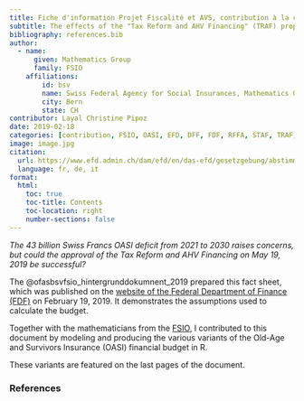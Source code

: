 ```yaml
---
title: Fiche d'information Projet Fiscalité et AVS, contribution à la couverture du besoin financier de l’AVS
subtitle: The effects of the "Tax Reform and AHV Financing" (TRAF) proposal on the stabilization of the OASI.
bibliography: references.bib
author:
  - name: 
      given: Mathematics Group
      family: FSIO
    affiliations:
        id: bsv
        name: Swiss Federal Agency for Social Insurances, Mathematics Group
        city: Bern
        state: CH
contributor: Layal Christine Pipoz
date: 2019-02-18
categories: [contribution, FSIO, OASI, EFD, DFF, FDF, RFFA, STAF, TRAF, R]
image: image.jpg
citation: 
  url: https://www.efd.admin.ch/dam/efd/en/das-efd/gesetzgebung/abstimmungen/ahv-hintergrund-berechnungen.pdf.download.pdf/20190218%20DE%20STAF%20Hintergrund%20Berechnungen%2020190215.pdf
  language: fr, de, it 
format:
  html:
    toc: true
    toc-title: Contents
    toc-location: right
    number-sections: false
---
```


*The 43 billion Swiss Francs OASI deficit from 2021 to 2030 raises concerns, but could the approval of the Tax Reform and AHV Financing on May 19, 2019 be successful?*

The @ofasbsvfsio_hintergrunddokumnent_2019 prepared this fact sheet, which was published on the [website of the Federal Department of Finance (FDF)](https://www.efd.admin.ch/efd/en/home/the-fdf/legislation/votes/tax-reform-ahv-financing/staf-bsv.html) on February 19, 2019. It demonstrates the assumptions used to calculate the budget.

Together with the mathematicians from the [FSIO](https://www.bsv.admin.ch/bsv/en/home.html), I contributed to this document by modeling and producing the various variants of the Old-Age and Survivors Insurance (OASI) financial budget in R.

These variants are featured on the last pages of the document.

### References

::: {#refs}
:::
